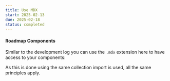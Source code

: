 ```yaml
---
title: Use MDX
start: 2025-02-13
due: 2025-02-18
status: completed
---
```



#### Roadmap Components

Similar to the development log you can use the `.mdx` extension here to have access to your components:

<Component client:load alertMessage='Another hello from React!' />

As this is done using the same collection import is used, all the same principles apply.
